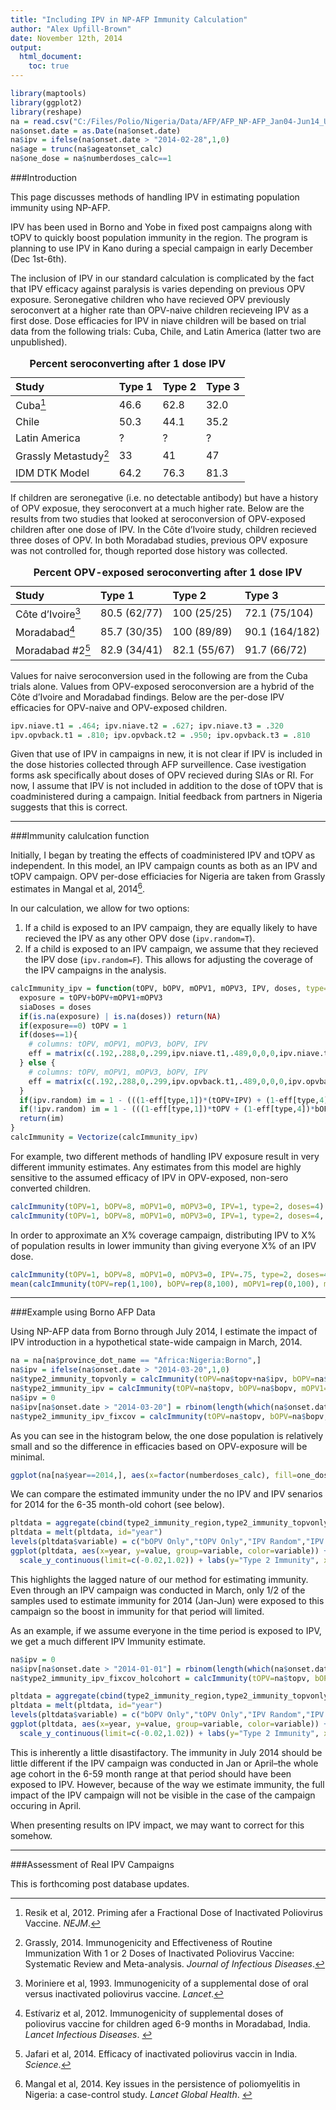 ```yaml
---
title: "Including IPV in NP-AFP Immunity Calculation"
author: "Alex Upfill-Brown"
date: November 12th, 2014
output: 
  html_document:
    toc: true
---
```

  
```r
library(maptools)
library(ggplot2)
library(reshape)
na = read.csv("C:/Files/Polio/Nigeria/Data/AFP/AFP_NP-AFP_Jan04-Jun14_Updated.csv", stringsAsFactors=F)
na$onset.date = as.Date(na$onset.date)
na$ipv = ifelse(na$onset.date > "2014-02-28",1,0)
na$age = trunc(na$ageatonset_calc)
na$one_dose = na$numberdoses_calc==1

``` 
  
###Introduction

This page discusses methods of handling IPV in estimating population immunity using NP-AFP.

IPV has been used in Borno and Yobe in fixed post campaigns along with tOPV to quickly boost population immunity in the region. The program is planning to use IPV in Kano during a special campaign in early December (Dec 1st-6th). 

The inclusion of IPV in our standard calculation is complicated by the fact that IPV efficacy against paralysis is varies depending on previous OPV exposure. Seronegative children who have recieved OPV previously seroconvert at a higher rate than OPV-naive children recieveing IPV as a first dose. Dose efficacies for IPV in niave children will be based on trial data from the following trials: Cuba, Chile, and Latin America (latter two are unpublished).

Study                 Type 1  Type 2  Type 3
--------------------- ------  ------  ------
Cuba[^2]              46.6    62.8    32.0
Chile                 50.3    44.1    35.2
Latin America         ?       ?       ?
Grassly Metastudy[^5] 33      41      47
IDM DTK Model         64.2    76.3    81.3

Table: **Percent seroconverting after 1 dose IPV**

If children are seronegative (i.e. no detectable antibody) but have a history of OPV exposue, they seroconvert at a much higher rate. Below are the results from two studies that looked at seroconversion of OPV-exposed children after one dose of IPV. In the Côte d'Ivoire study, children recieved three doses of OPV. In both Moradabad studies, previous OPV exposure was not controlled for, though reported dose history was collected. 

Study             Type 1        Type 2       Type 3
----------------- ------------  ------------ -------------
Côte d'Ivoire[^3] 80.5 (62/77)  100 (25/25)  72.1 (75/104)
Moradabad[^1]     85.7 (30/35)  100 (89/89)  90.1 (164/182)
Moradabad #2[^6]  82.9 (34/41)  82.1 (55/67) 91.7 (66/72)

Table: **Percent OPV-exposed seroconverting after 1 dose IPV**
  
Values for naive seroconversion used in the following are from the Cuba trials alone. Values from OPV-exposed seroconversion are a hybrid of the Côte d'Ivoire and Moradabad findings. Below are the per-dose IPV efficacies for OPV-naive and OPV-exposed children.

```r
ipv.niave.t1 = .464; ipv.niave.t2 = .627; ipv.niave.t3 = .320
ipv.opvback.t1 = .810; ipv.opvback.t2 = .950; ipv.opvback.t3 = .810
```

Given that use of IPV in campaigns in new, it is not clear if IPV is included in the dose histories collected through AFP surveillence. Case ivestigation forms ask specifically about doses of OPV recieved during SIAs or RI. For now, I assume that IPV is not included in addition to the dose of tOPV that is coadministered during a campaign. Initial feedback from partners in Nigeria suggests that this is correct. 

- - -

###Immunity calulcation function

Initially, I began by treating the effects of coadministered IPV and tOPV as independent. In this model, an IPV campaign counts as both as an IPV and tOPV campaign. OPV per-dose efficiacies for Nigeria are taken from Grassly estimates in Mangal et al, 2014[^4].

In our calculation, we allow for two options:

  1. If a child is exposed to an IPV campaign, they are equally likely to have recieved the IPV as any other OPV dose (`ipv.random=T`).
  2. If a child is exposed to an IPV campaign, we assume that they recieved the IPV dose (`ipv.random=F`). This allows for adjusting the coverage of the IPV campaigns in the analysis.

```r
calcImmunity_ipv = function(tOPV, bOPV, mOPV1, mOPV3, IPV, doses, type=1, ipv.random=T){
  exposure = tOPV+bOPV+mOPV1+mOPV3
  siaDoses = doses
  if(is.na(exposure) | is.na(doses)) return(NA)
  if(exposure==0) tOPV = 1
  if(doses==1){
    # columns: tOPV, mOPV1, mOPV3, bOPV, IPV
    eff = matrix(c(.192,.288,0,.299,ipv.niave.t1,.489,0,0,0,ipv.niave.t2,.177,0,.409,.240,ipv.niave.t2),ncol=5,nrow=3,byrow=T) 
  } else {
    # columns: tOPV, mOPV1, mOPV3, bOPV, IPV
    eff = matrix(c(.192,.288,0,.299,ipv.opvback.t1,.489,0,0,0,ipv.opvback.t2,.177,0,.409,.240,ipv.opvback.t3),ncol=5,nrow=3,byrow=T) 
  }
  if(ipv.random) im = 1 - (((1-eff[type,1])*(tOPV+IPV) + (1-eff[type,4])*bOPV + (1-eff[type,2])*mOPV1 + (1-eff[type,3])*mOPV3 + (1-eff[type,5])*IPV)/(tOPV + bOPV + mOPV1 + mOPV3 + 2*IPV))^siaDoses 
  if(!ipv.random) im = 1 - (((1-eff[type,1])*tOPV + (1-eff[type,4])*bOPV + (1-eff[type,2])*mOPV1 + (1-eff[type,3])*mOPV3)/(tOPV + bOPV + mOPV1 + mOPV3))^siaDoses * (1-eff[type,5])^IPV
  return(im)
}
calcImmunity = Vectorize(calcImmunity_ipv)
```


For example, two different methods of handling IPV exposure result in very different immunity estimates. Any estimates from this model are highly sensitive to the assumed efficacy of IPV in OPV-exposed, non-sero converted children.

```r
calcImmunity(tOPV=1, bOPV=8, mOPV1=0, mOPV3=0, IPV=1, type=2, doses=4)
calcImmunity(tOPV=1, bOPV=8, mOPV1=0, mOPV3=0, IPV=1, type=2, doses=4, ipv.random=F)
```

In order to approximate an X% coverage campaign, distributing IPV to X% of population results in lower immunity than giving everyone X% of an IPV dose.

```r
calcImmunity(tOPV=1, bOPV=8, mOPV1=0, mOPV3=0, IPV=.75, type=2, doses=4, ipv.random=F) # Assume each person gets 0.75 IPV doses
mean(calcImmunity(tOPV=rep(1,100), bOPV=rep(8,100), mOPV1=rep(0,100), mOPV3=rep(0,100), IPV=c(rep(1,75),rep(0,25)), type=rep(2,100), doses=rep(4,100), ipv.random=F)) # Assume 75% coverage of IPV campaign
```  

- - -

###Example using Borno AFP Data

Using NP-AFP data from Borno through July 2014, I estimate the impact of IPV introduction in a hypothetical state-wide campaign in March, 2014.

```r
na = na[na$province_dot_name == "Africa:Nigeria:Borno",]
na$ipv = ifelse(na$onset.date > "2014-03-20",1,0)
na$type2_immunity_topvonly = calcImmunity(tOPV=na$topv+na$ipv, bOPV=na$bopv, mOPV1=na$mopv1, mOPV3=na$mopv3, IPV=0, type=2, doses=na$numberdoses_calc)
na$type2_immunity_ipv = calcImmunity(tOPV=na$topv, bOPV=na$bopv, mOPV1=na$mopv1, mOPV3=na$mopv3, IPV=na$ipv, type=2, doses=na$numberdoses_calc)
na$ipv = 0
na$ipv[na$onset.date > "2014-03-20"] = rbinom(length(which(na$onset.date > "2014-03-20")),1,.8)
na$type2_immunity_ipv_fixcov = calcImmunity(tOPV=na$topv, bOPV=na$bopv, mOPV1=na$mopv1, mOPV3=na$mopv3, IPV=na$ipv, type=2, doses=na$numberdoses_calc, ipv.random=F)
```

As you can see in the histogram below, the one dose population is relatively small and so the difference in efficacies based on OPV-exposure will be minimal.

```r
ggplot(na[na$year==2014,], aes(x=factor(numberdoses_calc), fill=one_dose)) + geom_bar() + labs(x="Number Reported Doses", title="Borno NP-AFP, 6-59 months, 2014") + guides(fill=F)
```

We can compare the estimated immunity under the no IPV and IPV senarios for 2014 for the 6-35 month-old cohort (see below). 

```r
pltdata = aggregate(cbind(type2_immunity_region,type2_immunity_topvonly, type2_immunity_ipv, type2_immunity_ipv_fixcov) ~ year, data=na[na$age %in% 0:2,], function(x) mean(x,na.rm=T))
pltdata = melt(pltdata, id="year")
levels(pltdata$variable) = c("bOPV Only","tOPV Only","IPV Random","IPV Fixed 80%")
ggplot(pltdata, aes(x=year, y=value, group=variable, color=variable)) + geom_point() + geom_line() +
  scale_y_continuous(limit=c(-0.02,1.02)) + labs(y="Type 2 Immunity", x=NULL, color="Senario", title="Type 2 Immunity with 1 tOPV or IPV+tOPV SIA\nBorno, NP-AFP aged 6-35 months, by Year")
```

This highlights the lagged nature of our method for estimating immunity. Even through an IPV campaign was conducted in March, only 1/2 of the samples used to estimate immunity for 2014 (Jan-Jun) were exposed to this campaign so the boost in immunity for that period will limited. 

As an example, if we assume everyone in the time period is exposed to IPV, we get a much different IPV Immunity estimate.

```r
na$ipv = 0
na$ipv[na$onset.date > "2014-01-01"] = rbinom(length(which(na$onset.date > "2014-01-01")),1,.8)
na$type2_immunity_ipv_fixcov_holcohort = calcImmunity(tOPV=na$topv, bOPV=na$bopv, mOPV1=na$mopv1, mOPV3=na$mopv3, IPV=na$ipv, type=2, doses=na$numberdoses_calc, ipv.random=F)
```


```r
pltdata = aggregate(cbind(type2_immunity_region,type2_immunity_topvonly, type2_immunity_ipv, type2_immunity_ipv_fixcov,type2_immunity_ipv_fixcov_holcohort) ~ year, data=na[na$age %in% 0:2,], function(x) mean(x,na.rm=T))
pltdata = melt(pltdata, id="year")
levels(pltdata$variable) = c("bOPV Only","tOPV Only","IPV Random","IPV Fixed 80%","IPV Fixed 80%\nWhole Cohort")
ggplot(pltdata, aes(x=year, y=value, group=variable, color=variable)) + geom_point() + geom_line() +
  scale_y_continuous(limit=c(-0.02,1.02)) + labs(y="Type 2 Immunity", x=NULL, color="Senario", title="Type 2 Immunity with 1 tOPV or IPV+tOPV SIA\nBorno, NP-AFP aged 6-35 months, by Year")
```

This is inherently a little disastifactory. The immunity in July 2014 should be little different if the IPV campaign was conducted in Jan or April--the whole age cohort in the 6-59 month range at that period should have been exposed to IPV. However, because of the way we estimate immunity, the full impact of the IPV campaign will not be visible in the case of the campaign occuring in April.

When presenting results on IPV impact, we may want to correct for this somehow.

- - -

###Assessment of Real IPV Campaigns

This is forthcoming post database updates.



[^1]: Estí­variz et al, 2012. Immunogenicity of supplemental doses of poliovirus vaccine for children aged 6-9 months in Moradabad, India. *Lancet Infectious Diseases*.
<!--<a href="http://www.thelancet.com/journals/laninf/article/PIIS1473-3099(11)70190-6/fulltext" target="_blank">example</a> -->

[^2]: Resik et al, 2012. Priming afer a Fractional Dose of Inactivated Poliovirus Vaccine. *NEJM*.

[^3]: Moriniere et al, 1993. Immunogenicity of a supplemental dose of oral versus inactivated poliovirus vaccine. *Lancet*.

[^4]: Mangal et al, 2014. Key issues in the persistence of poliomyelitis in Nigeria: a case-control study. *Lancet Global Health*.
<!-- <a href="http://www.thelancet.com/journals/langlo/article/PIIS2214-109X(13)70168-2/fulltext" target="_blank">example</a> -->

[^5]: Grassly, 2014. Immunogenicity and Effectiveness of Routine Immunization With 1 or 2 Doses of Inactivated Poliovirus Vaccine: Systematic Review and Meta-analysis. *Journal of Infectious Diseases*.

[^6]: Jafari et al, 2014. Efficacy of inactivated poliovirus vaccin in India. *Science*.